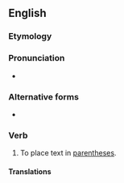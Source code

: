 ==English==

===Etymology===
{{suffix|parenthesis|ise|lang=en}}

===Pronunciation===
* {{a|UK}} {{IPA|/pəˈɹɛnθ.ə.saɪz/|lang=en}}

===Alternative forms===
* {{l|en|parenthesize}} {{qualifier|US}}

===Verb===
{{en-verb|parenthesis}}

# {{label|en|British spelling}} To place text in [[parentheses]].

====Translations====
{{trans-see|parenthesise|[[parenthesize#Translations|parenthesize]]}}